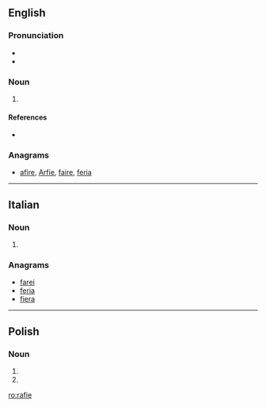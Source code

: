 ==English==

===Pronunciation===
* {{IPA|/rɑːrˈfi/}}
* {{hyphenation|rar|fie}}

===Noun===
{{en-noun}}

# {{context|Geordie|pejorative|lang=en}} {{alternative spelling of|ralphie}}

====References====
* {{R:Northeast Dialect 2005}}

===Anagrams===
* [[afire#English|afire]], [[Arfie#English|Arfie]], [[faire#English|faire]], [[feria#English|feria]]

----

==Italian==

===Noun===
{{head|it|plural}} {{f}}

# {{plural of|rafia|lang=it}}

===Anagrams===
* [[farei#Italian|farei]]
* [[feria#Italian|feria]]
* [[fiera#Italian|fiera]]

----

==Polish==

===Noun===
{{head|pl|noun form|g=f}}

# {{inflection of|lang=pl|rafa||dat|s}}
# {{inflection of|lang=pl|rafa||loc|s}}

[[ro:rafie]]
